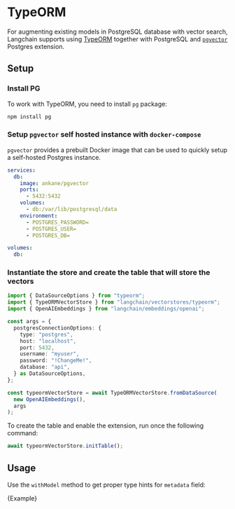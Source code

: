 # TypeORM

For augmenting existing models in PostgreSQL database with vector search, Langchain supports using [TypeORM](https://typeorm.io/) together with PostgreSQL and [`pgvector`](https://github.com/pgvector/pgvector) Postgres extension.

## Setup

### Install PG

To work with TypeORM, you need to install `pg` package:

```bash npm2yarn
npm install pg
```

### Setup `pgvector` self hosted instance with `docker-compose`

`pgvector` provides a prebuilt Docker image that can be used to quickly setup a self-hosted Postgres instance.

```yaml
services:
  db:
    image: ankane/pgvector
    ports:
      - 5432:5432
    volumes:
      - db:/var/lib/postgresql/data
    environment:
      - POSTGRES_PASSWORD=
      - POSTGRES_USER=
      - POSTGRES_DB=

volumes:
  db:
```

### Instantiate the store and create the table that will store the vectors

```typescript
import { DataSourceOptions } from "typeorm";
import { TypeORMVectorStore } from "langchain/vectorstores/typeorm";
import { OpenAIEmbeddings } from "langchain/embeddings/openai";

const args = {
  postgresConnectionOptions: {
    type: "postgres",
    host: "localhost",
    port: 5432,
    username: "myuser",
    password: "!ChangeMe!",
    database: "api",
  } as DataSourceOptions,
};

const typeormVectorStore = await TypeORMVectorStore.fromDataSource(
  new OpenAIEmbeddings(),
  args
);
```

To create the table and enable the extension, run once the following command:

```typescript
await typeormVectorStore.initTable();
```

## Usage


Use the `withModel` method to get proper type hints for `metadata` field:

<CodeBlock language="typescript">{Example}</CodeBlock>
